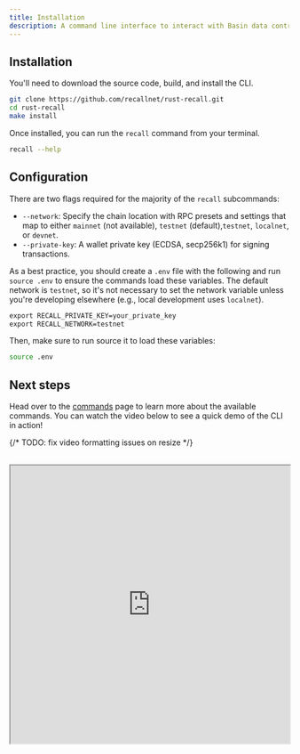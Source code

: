 ```yaml
---
title: Installation
description: A command line interface to interact with Basin data contracts and accounts.
---
```


<Steps>

<Step>

## Installation

You'll need to download the source code, build, and install the CLI.

```sh
git clone https://github.com/recallnet/rust-recall.git
cd rust-recall
make install
```

Once installed, you can run the `recall` command from your terminal.

```sh
recall --help
```

</Step>

<Step>

## Configuration

There are two flags required for the majority of the `recall` subcommands:

- `--network`: Specify the chain location with RPC presets and settings that map to either `mainnet`
  (not available), `testnet` (default),`testnet`, `localnet`, or `devnet`.
- `--private-key`: A wallet private key (ECDSA, secp256k1) for signing transactions.

As a best practice, you should create a `.env` file with the following and run `source .env` to
ensure the commands load these variables. The default network is `testnet`, so it's not necessary to
set the network variable unless you're developing elsewhere (e.g., local development uses
`localnet`).

```txt title=".env"
export RECALL_PRIVATE_KEY=your_private_key
export RECALL_NETWORK=testnet
```

Then, make sure to run source it to load these variables:

```sh
source .env
```

</Step>

</Steps>

## Next steps

Head over to the [commands](/basin/cli/commands) page to learn more about the available commands.
You can watch the video below to see a quick demo of the CLI in action!

{/* TODO: fix video formatting issues on resize */}

<div className="w-full">
  <br />
  <iframe
    className="w-full aspect-video"
    width="100%"
    height="500px"
    title="Basin CLI"
    src="https://drive.google.com/file/d/1_O3dwQsDrxarZcecwWhcbPEIgGKBR7Lk/preview"
    allow="accelerometer; autoplay; clipboard-write; encrypted-media; gyroscope; picture-in-picture"
    allowFullScreen
  />
</div>
